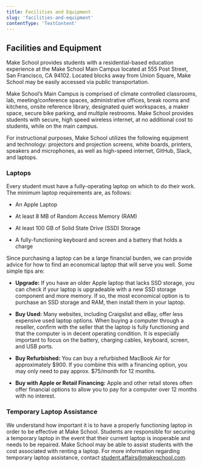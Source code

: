 ```yaml
---
title: Facilities and Equipment
slug: 'facilities-and-equipment'
contentType: 'TextContent'
---
```


## Facilities and Equipment

Make School provides students with a residential-based education experience at the Make School Main
Campus located at 555 Post Street, San Francisco, CA 94102. Located blocks away from Union Square,
Make School may be easily accessed via public transportation.

Make School’s Main Campus is comprised of climate controlled classrooms, lab, meeting/conference
spaces, administrative offices, break rooms and kitchens, onsite reference library, designated quiet
workspaces, a maker space, secure bike parking, and multiple restrooms. Make School provides
students with secure, high speed wireless internet, at no additional cost to students, while on the
main campus.

For instructional purposes, Make School utilizes the following equipment and technology: projectors
and projection screens, white boards, printers, speakers and microphones, as well as high-speed
internet, GitHub, Slack, and laptops.

### **Laptops**

Every student must have a fully-operating laptop on which to do their work. The minimum laptop
requirements are, as follows:

- An Apple Laptop

- At least 8 MB of Random Access Memory (RAM)

- At least 100 GB of Solid State Drive (SSD) Storage

- A fully-functioning keyboard and screen and a battery that holds a charge

Since purchasing a laptop can be a large financial burden, we can provide advice for how to find an
economical laptop that will serve you well. Some simple tips are:

- **Upgrade:** If you have an older Apple laptop that lacks SSD storage, you can check if your
  laptop is upgradeable with a new SSD storage component and more memory. If so, the most economical
  option is to purchase an SSD storage and RAM, then install them in your laptop.

- **Buy Used:** Many websites, including Craigslist and eBay, offer less expensive used laptop
  options. When buying a computer through a reseller, confirm with the seller that the laptop is
  fully functioning and that the computer is in decent operating condition. It is especially
  important to focus on the battery, charging cables, keyboard, screen, and USB ports.

- **Buy Refurbished:** You can buy a refurbished MacBook Air for approximately $900. If you combine
  this with a financing option, you may only need to pay approx. $75/month for 12 months.

- **Buy with Apple or Retail Financing:** Apple and other retail stores often offer financial
  options to allow you to pay for a computer over 12 months with no interest.

### **Temporary Laptop Assistance**

We understand how important it is to have a properly functioning laptop in order to be effective at
Make School. Students are responsible for securing a temporary laptop in the event that their
current laptop is inoperable and needs to be repaired. Make School may be able to assist students
with the cost associated with renting a laptop. For more information regarding temporary laptop
assistance, contact [student.affairs@makeschool.com](mailto:student.affairs@makeschool.com).
